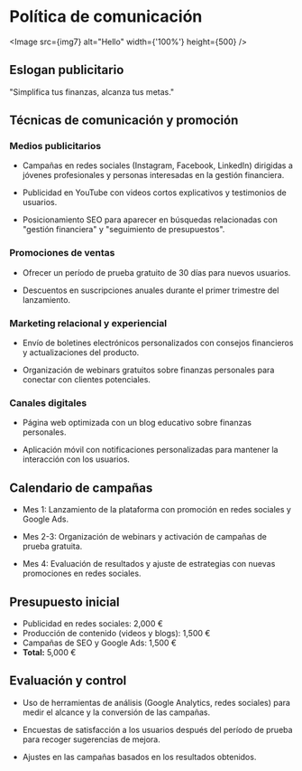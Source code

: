 
# Política de comunicación

<Image src={img7} alt="Hello" width={'100%'} height={500} />

## Eslogan publicitario

"Simplifica tus finanzas, alcanza tus metas."

## Técnicas de comunicación y promoción

### Medios publicitarios

* Campañas en redes sociales (Instagram, Facebook, LinkedIn) dirigidas a jóvenes profesionales y personas interesadas en la gestión financiera.

* Publicidad en YouTube con videos cortos explicativos y testimonios de usuarios.

* Posicionamiento SEO para aparecer en búsquedas relacionadas con "gestión financiera" y "seguimiento de presupuestos".

### Promociones de ventas

* Ofrecer un período de prueba gratuito de 30 días para nuevos usuarios.

* Descuentos en suscripciones anuales durante el primer trimestre del lanzamiento.

### Marketing relacional y experiencial

* Envío de boletines electrónicos personalizados con consejos financieros y actualizaciones del producto.

* Organización de webinars gratuitos sobre finanzas personales para conectar con clientes potenciales.

### Canales digitales
* Página web optimizada con un blog educativo sobre finanzas personales.

* Aplicación móvil con notificaciones personalizadas para mantener la interacción con los usuarios.

## Calendario de campañas

* Mes 1: Lanzamiento de la plataforma con promoción en redes sociales y Google Ads.

* Mes 2-3: Organización de webinars y activación de campañas de prueba gratuita.

* Mes 4: Evaluación de resultados y ajuste de estrategias con nuevas promociones en redes sociales.

## Presupuesto inicial

* Publicidad en redes sociales: 2,000 €
* Producción de contenido (videos y blogs): 1,500 €
* Campañas de SEO y Google Ads: 1,500 €
* **Total:** 5,000 €

## Evaluación y control

* Uso de herramientas de análisis (Google Analytics, redes sociales) para medir el alcance y la conversión de las campañas.

* Encuestas de satisfacción a los usuarios después del período de prueba para recoger sugerencias de mejora.

* Ajustes en las campañas basados en los resultados obtenidos.